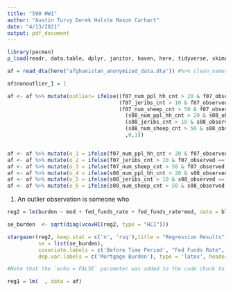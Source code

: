 ---
title: "590 HW1"
author: "Austin Turvy Derek Holste Mason Carhart"
date: "4/13/2021"
output: pdf_document
---



```{r}

library(pacman)
p_load(readr, data.table, dplyr, janitor, haven, here, tidyverse, skimr)


```



```{r}

af = read_dta(here("afghanistan_anonymized_data.dta")) #%>% clean_names()

```



```{r, Derek try}
af$nonoutlier_1 = 1

af <- af %>% mutate(outlier= ifelse((f07_num_ppl_hh_cnt > 20 & f07_observed == 1) |
                                    (f07_jeribs_cnt > 10 & f07_observed == 1)|
                                    (f07_num_sheep_cnt > 50 & f07_observed == 1)|
                                      (s08_num_ppl_hh_cnt > 20 & s08_observed == 1)|
                                      (s08_jeribs_cnt > 10 & s08_observed == 1) |
                                      (s08_num_sheep_cnt > 50 & s08_observed == 1)
                                      ,0,1))


af <- af %>% mutate(o_1 = ifelse(f07_num_ppl_hh_cnt > 20 & f07_observed == 1,0,1))
af <- af %>% mutate(o_2 = ifelse(f07_jeribs_cnt > 10 & f07_observed == 1,0,1))
af <- af %>% mutate(o_3 = ifelse(f07_num_sheep_cnt > 50 & f07_observed == 1,0,1))
af <- af %>% mutate(o_4 = ifelse(s08_num_ppl_hh_cnt > 20 & s08_observed == 1,0,1))
af <- af %>% mutate(o_5 = ifelse(s08_jeribs_cnt > 10 & s08_observed == 1,0,1))
af <- af %>% mutate(o_6 = ifelse(s08_num_sheep_cnt > 50 & s08_observed == 1,0,1))


```

1.
An outlier observation is someone who 


```{r Results, echo=FALSE, results = 'asis'}


reg2 = lm(burden ~ mod + fed_funds_rate + fed_funds_rate*mod, data = blog)

se_burden  <- sqrt(diag(vcovHC(reg2, type = "HC1")))

stargazer(reg2, keep.stat = c('n', 'rsq'),title = "Regression Results",
          se = list(se_burden),
          covariate.labels = c('Before Time Period', "Fed Funds Rate", "After Time Period"),
          dep.var.labels = c('Mortgage Burden'), type = 'latex', header = FALSE, float = TRUE,  notes = "Heteroskedasticity Robust Standard Errors Used for S.E")

#Note that the `echo = FALSE` parameter was added to the code chunk to prevent printing of the R code that generated the plot.
```


```{r}

reg1 = lm(  , data = af)


```













